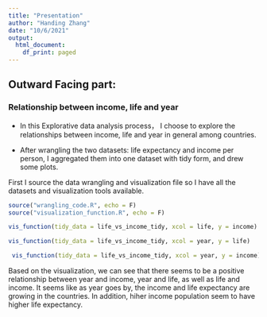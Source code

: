 ```yaml
---
title: "Presentation"
author: "Handing Zhang"
date: "10/6/2021"
output:
  html_document:
    df_print: paged
---
```


## Outward Facing part:

### Relationship between income, life and year


* In this Explorative data analysis process， I choose to explore the relationships between income, life and year in general among countries.

* After wrangling the two datasets: life expectancy and income per person, I aggregated them into one dataset with tidy form, and drew some plots.


First I source the data wrangling and visualization file so I have all the datasets and visualization tools available.
```r
source("wrangling_code.R", echo = F)
source("visualization_function.R", echo = F)

```


```r
vis_function(tidy_data = life_vs_income_tidy, xcol = life, y = income)

```


```r
vis_function(tidy_data = life_vs_income_tidy, xcol = year, y = life)

```


```r
 vis_function(tidy_data = life_vs_income_tidy, xcol = year, y = income)
```


Based on the visualization, we can see that there seems to be a positive relationship between year and income, year and life, as well as life and income. It seems like as year goes by, the income and life expectancy are growing in the countries. In addition, hiher income population seem to have higher life expectancy.


